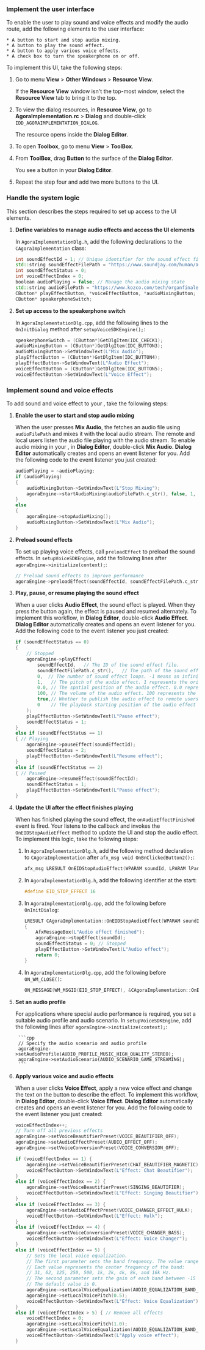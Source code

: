 <PlatformWrapper platform="windows">

### Implement the user interface

To enable the user to play sound and voice effects and modify the audio route, add the following elements to the user interface:

    * A button to start and stop audio mixing.
    * A button to play the sound effect.
    * A button to apply various voice effects.
    * A check box to turn the speakerphone on or off.

To implement this UI, take the following steps:

1. Go to menu **View** > **Other Windows** > **Resource View**.

    If the **Resource View** window isn't the top-most window, select the **Resource View** tab to bring it to the top.

2. To view the dialog resources, in **Resource View**, go to **AgoraImplementation.rc** > **Dialog** and double-click `IDD_AGORAIMPLEMENTATION_DIALOG`.

    The resource opens inside the **Dialog Editor**. 

3. To open **Toolbox**, go to menu **View** > **ToolBox**.

4. From **ToolBox**, drag **Button** to the surface of the **Dialog Editor**.

    You see a button in your **Dialog Editor**.

6. Repeat the step four and add two more buttons to the UI.

### Handle the system logic

This section describes the steps required to set up access to the UI elements.

1. **Define variables to manage audio effects and access the UI elements**

    In `AgoraImplementationDlg.h`, add the following declarations to the `CAgoraImplementation` class:

    ```cpp
	int soundEffectId = 1; // Unique identifier for the sound effect file
	std::string soundEffectFilePath = "https://www.soundjay.com/human/applause-01.mp3"; // URL or path to the sound effect
	int soundEffectStatus = 0;
	int voiceEffectIndex = 0;
	boolean audioPlaying = false; // Manage the audio mixing state
	std::string audioFilePath = "https://www.kozco.com/tech/organfinale.mp3"; // URL or path to the audio mixing file
	CButton* playEffectButton, *voiceEffectButton, *audioMixingButton;
	CButton* speakerphoneSwitch;
    ```

1. **Set up access to the speakerphone switch**

    In `AgoraImplementationDlg.cpp`, add the following lines to the `OnInitDialog` method after `setupVoiceSDKEngine();`:

    ```cpp
    speakerphoneSwitch = (CButton*)GetDlgItem(IDC_CHECK1);
    audioMixingButton = (CButton*)GetDlgItem(IDC_BUTTON3);
    audioMixingButton->SetWindowText(L"Mix Audio");
	playEffectButton = (CButton*)GetDlgItem(IDC_BUTTON4);    
    playEffectButton->SetWindowText(L"Audio Effect");
	voiceEffectButton = (CButton*)GetDlgItem(IDC_BUTTON5);
    voiceEffectButton->SetWindowText(L"Voice Effect");
    ```
### Implement sound and voice effects

To add sound and voice effect to your <Vpl k="CLIENT" />, take the following steps:

1. **Enable the user to start and stop audio mixing**
        
    When the user presses **Mix Audio**, the <Vg k = "SDK"/> fetches an audio file using `audioFilePath` and mixes it with the local audio stream. The remote and local users listen the audio file playing with the audio stream. To enable audio mixing in your <Vpl k = "CLIENT"/>, in **Dialog Editor**, double-click **Mix Audio**. **Dialog Editor** automatically creates and opens an event listener for you. Add the following code to the event listener you just created:
      
    ```cpp
    audioPlaying = ~audioPlaying;
	if (audioPlaying) 
    {
		audioMixingButton->SetWindowText(L"Stop Mixing");
		agoraEngine->startAudioMixing(audioFilePath.c_str(), false, 1, 0);
	}
	else
	{
		agoraEngine->stopAudioMixing();
		audioMixingButton->SetWindowText(L"Mix Audio");
	}
    ```

1. **Preload sound effects**

    To set up playing voice effects, call `preloadEffect` to preload the sound effects. In `setupVoiceSDKEngine`, add the following lines after `agoraEngine->initialize(context);`:

    ```cpp
    // Preload sound effects to improve performance
	agoraEngine->preloadEffect(soundEffectId, soundEffectFilePath.c_str());
    ```

1. **Play, pause, or resume playing the sound effect**

    When a user clicks **Audio Effect**, the sound effect is played. When they press the button again, the effect is paused and resumed alternately. To implement this workflow, in **Dialog Editor**, double-click **Audio Effect**. **Dialog Editor** automatically creates and opens an event listener for you. Add the following code to the event listener you just created:

    ```cpp
    if (soundEffectStatus == 0) 
	{ 
        // Stopped
        agoraEngine->playEffect(
			soundEffectId,   // The ID of the sound effect file.
			soundEffectFilePath.c_str(),   // The path of the sound effect file.
			0,  // The number of sound effect loops. -1 means an infinite loop. 0 means once.
			1,   // The pitch of the audio effect. 1 represents the original pitch.
			0.0, // The spatial position of the audio effect. 0.0 represents that the audio effect plays in the front.
			100, // The volume of the audio effect. 100 represents the original volume.
			true,// Whether to publish the audio effect to remote users.
			0    // The playback starting position of the audio effect file in ms.
		);
		playEffectButton->SetWindowText(L"Pause effect");
		soundEffectStatus = 1;
	}
	else if (soundEffectStatus == 1) 
    { // Playing
		agoraEngine->pauseEffect(soundEffectId);
		soundEffectStatus = 2;
		playEffectButton->SetWindowText(L"Resume effect");
	}
	else if (soundEffectStatus == 2) 
    { // Paused
		agoraEngine->resumeEffect(soundEffectId);
		soundEffectStatus = 1;
		playEffectButton->SetWindowText(L"Pause effect");
    }
    ```

1. **Update the UI after the effect finishes playing**

    When <Vpd k="SDK" /> has finished playing the sound effect, the `onAudioEffectFinished` event is fired. Your <Vpl k = "CLIENT"/> listens to the callback and invokes the `OnEIDStopAudioEffect` method to update the UI and stop the audio effect. To implement this logic, take the following steps:

    1. In `AgoraImplementationDlg.h`, add the following method declaration to `CAgoraImplementation` after `afx_msg void OnBnClickedButton2();`:

        ```cpp
        afx_msg LRESULT OnEIDStopAudioEffect(WPARAM soundId, LPARAM lParam);
        ```

    1. In `AgoraImplementationDlg.h`, add the following identifier at the start:

        ```cpp
        #define EID_STOP_EFFECT 16
        ```

    1. In `AgoraImplementationDlg.cpp`, add the following before `OnInitDialog`:

        ```cpp
        LRESULT CAgoraImplementation::OnEIDStopAudioEffect(WPARAM soundId, LPARAM lParam)
        {
            AfxMessageBox(L"Audio effect finished");
            agoraEngine->stopEffect(soundId);
            soundEffectStatus = 0; // Stopped
            playEffectButton->SetWindowText(L"Audio effect");
            return 0;
        }
        ```

    1. In `AgoraImplementationDlg.cpp`, add the following before `ON_WM_CLOSE()`:

        ```cpp
        ON_MESSAGE(WM_MSGID(EID_STOP_EFFECT), &CAgoraImplementation::OnEIDStopAudioEffect)
        ```

1. **Set an audio profile**

    For applications where special audio performance is required, you set a suitable audio profile and audio scenario. In `setupVoiceSDKEngine`, add the following lines after `agoraEngine->initialize(context);`:

        ```cpp
        // Specify the audio scenario and audio profile
        agoraEngine->setAudioProfile(AUDIO_PROFILE_MUSIC_HIGH_QUALITY_STEREO);
	    agoraEngine->setAudioScenario(AUDIO_SCENARIO_GAME_STREAMING);
        ```

1. **Apply various voice and audio effects**

    When a user clicks **Voice Effect**, apply a new voice effect and change the text on the button to describe the effect. To implement this workflow, in **Dialog Editor**, double-click **Voice Effect**. **Dialog Editor** automatically creates and opens an event listener for you. Add the following code to the event listener you just created:


    ```cpp
    voiceEffectIndex++;
	// Turn off all previous effects
	agoraEngine->setVoiceBeautifierPreset(VOICE_BEAUTIFIER_OFF);
	agoraEngine->setAudioEffectPreset(AUDIO_EFFECT_OFF);
	agoraEngine->setVoiceConversionPreset(VOICE_CONVERSION_OFF);

	if (voiceEffectIndex == 1) {
		agoraEngine->setVoiceBeautifierPreset(CHAT_BEAUTIFIER_MAGNETIC);
		voiceEffectButton->SetWindowText(L"Effect: Chat Beautifier");
	}
	else if (voiceEffectIndex == 2) {
		agoraEngine->setVoiceBeautifierPreset(SINGING_BEAUTIFIER);
		voiceEffectButton->SetWindowText(L"Effect: Singing Beautifier");
	}
	else if (voiceEffectIndex == 3) {
		agoraEngine->setAudioEffectPreset(VOICE_CHANGER_EFFECT_HULK);
		voiceEffectButton->SetWindowText(L"Effect: Hulk");
	}
	else if (voiceEffectIndex == 4) {
		agoraEngine->setVoiceConversionPreset(VOICE_CHANGER_BASS);
		voiceEffectButton->SetWindowText(L"Effect: Voice Changer");
	}
	else if (voiceEffectIndex == 5) {
		// Sets the local voice equalization.
		// The first parameter sets the band frequency. The value ranges between 0 and 9.
		// Each value represents the center frequency of the band: 
		// 31, 62, 125, 250, 500, 1k, 2k, 4k, 8k, and 16k Hz.
		// The second parameter sets the gain of each band between -15 and 15 dB.
		// The default value is 0.
		agoraEngine->setLocalVoiceEqualization(AUDIO_EQUALIZATION_BAND_FREQUENCY::AUDIO_EQUALIZATION_BAND_4K, 3);
		agoraEngine->setLocalVoicePitch(0.5);
		voiceEffectButton->SetWindowText(L"Effect: Voice Equalization");
	}
	else if (voiceEffectIndex > 5) { // Remove all effects
		voiceEffectIndex = 0;
		agoraEngine->setLocalVoicePitch(1.0);
		agoraEngine->setLocalVoiceEqualization(AUDIO_EQUALIZATION_BAND_FREQUENCY::AUDIO_EQUALIZATION_BAND_4K, 0);
		voiceEffectButton->SetWindowText(L"Apply voice effect");
	}
    ```
</PlatformWrapper>
